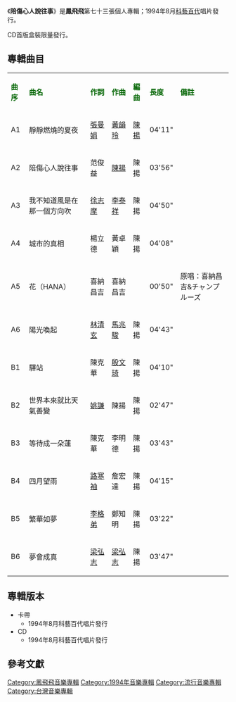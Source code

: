 {{unreferenced|time=2016-05-14T18:14:20+00:00}}
{{Album infobox | <!-- See Wikipedia:WikiProject_Albums -->
|  Name     =陪傷心人說往事
|  Type      = 專輯
|  Artist     = [[鳳飛飛|鳳飛飛]]
| cover = Replace this image female.svg
| 圖片簡介 =
|  Released    = 1994年8月
|  Genre       = [[國語流行音樂|國語流行音樂]]
|  Length      =    44 分 42秒
|  Label       = [[科藝百代|科藝百代]]
|  Number      = 
|  Producer    = 飛飛音樂工作室／陳揚
| Last album  ='''[[想要彈同調|想要彈同調]]'''<br>（1992年8月）
| This album   ='''[[陪傷心人說往事|陪傷心人說往事]]'''<br>（1994年8月）
| Next album  ='''[[思念的歌|思念的歌]]'''<br>（1995年6月）
}}

《'''陪傷心人說往事'''》是'''鳳飛飛'''第七十三張個人專輯；1994年8月[[科藝百代|科藝百代]]唱片發行。

CD首版盒裝限量發行。

==專輯曲目==
{| class="wikitable"
|-
| <font color=darkgreen>'''曲序'''</font> || <font color=darkgreen>'''曲名'''</font> || <font color=darkgreen>'''作詞'''</font> || <font color=darkgreen>'''作曲'''</font> || <font color=darkgreen>'''編曲'''</font>|| <font color=darkgreen>'''長度'''</font>  || <font color=darkgreen>'''備註'''</font>
|-
| A1 || 靜靜燃燒的夏夜 || [[張曼娟|張曼娟]] || [[黃韻玲|黃韻玲]] || [[陳揚|陳揚]] || 04'11"|| 
|-
| A2 || 陪傷心人說往事 || 范俊益 || [[陳揚|陳揚]] || 陳揚 || 03'56" || 
|-
| A3 || 我不知道風是在那一個方向吹 || [[徐志摩|徐志摩]] || [[李泰祥|李泰祥]] || 陳揚|| 04'50" || 
|-
| A4 || 城市的真相 || 楊立德  || 黃卓穎 ||陳揚|| 04'08" || 
|-
| A5 ||花（HANA） ||喜納昌吉 || 喜納昌吉|||| 00'50" || 原唱：喜納昌吉&チャンプルーズ
|-
| A6 ||陽光喚起|| [[林清玄|林清玄]]|| [[馬兆駿|馬兆駿]]|| 陳揚|| 04'43" || 
|-
| B1 ||驛站|| 陳克華|| [[殷文琦|殷文琦]]|| 陳揚|| 04'10" || 
|-
| B2 ||世界本來就比天氣善變|| [[姚謙|姚謙]] ||陳揚||陳揚|| 02'47" ||
|-
| B3 ||等待成一朵蓮||陳克華||李明德||陳揚|| 03'43" || 
|-
| B4 ||四月望雨|| [[路寒袖|路寒袖]] || 詹宏達  ||陳揚  || 04'15"||
|-
| B5 ||繁華如夢 || [[李格弟|李格弟]] ||鄭知明 ||陳揚|| 03'22" || 
|-
| B6||夢會成真|| [[梁弘志|梁弘志]] ||[[梁弘志|梁弘志]] ||陳揚||03'47"  ||
|}

== 專輯版本 ==
*卡帶
**1994年8月科藝百代唱片發行
*CD
**1994年8月科藝百代唱片發行

==參考文獻==
{{reflist}}
[[Category:鳳飛飛音樂專輯|Category:鳳飛飛音樂專輯]]
[[Category:1994年音樂專輯|Category:1994年音樂專輯]]
[[Category:流行音樂專輯|Category:流行音樂專輯]]
[[Category:台灣音樂專輯|Category:台灣音樂專輯]]